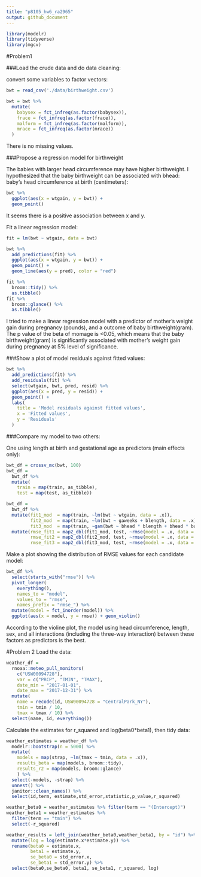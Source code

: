 ```yaml
---
title: "p8105_hw6_ra2965"
output: github_document
---
```


```r
library(modelr)
library(tidyverse)
library(mgcv)
```

#Problem1

###Load the crude data and do data cleaning:

convert some variables to factor vectors:
```r
bwt = read_csv('./data/birthweight.csv')

bwt = bwt %>% 
  mutate(
    babysex = fct_infreq(as.factor(babysex)),
    frace = fct_infreq(as.factor(frace)),
    malform = fct_infreq(as.factor(malform)),
    mrace = fct_infreq(as.factor(mrace))
  )

```
There is no missing values.

###Propose a regression model for birthweight

The babies with larger head circumference may have higher birthweight. I hypothesized that the baby birthweight can be associated with bhead: baby’s head circumference at birth (centimeters):
```r
bwt %>% 
  ggplot(aes(x = wtgain, y = bwt)) +
  geom_point()

```
It seems there is a positive association between x and y.

Fit a linear regression model:
```r

fit = lm(bwt ~ wtgain, data = bwt)

bwt %>% 
  add_predictions(fit) %>% 
  ggplot(aes(x = wtgain, y = bwt)) + 
  geom_point() +
  geom_line(aes(y = pred), color = "red")

fit %>% 
  broom::tidy() %>% 
  as.tibble()
fit %>% 
  broom::glance() %>% 
  as.tibble()

```
I tried to make a linear regression model with a predictor of mother’s weight gain during pregnancy (pounds), and a outcome of baby birthweight(gram). The p value of the beta of momage is <0.05, which means that the baby birthweight(gram) is significantly associated with mother’s weight gain during pregnancy at 5% level of significance.

###Show a plot of model residuals against fitted values:
```r
bwt %>% 
  add_predictions(fit) %>% 
  add_residuals(fit) %>% 
  select(wtgain, bwt, pred, resid) %>% 
  ggplot(aes(x = pred, y = resid)) + 
  geom_point() +
  labs(
    title = 'Model residuals against fitted values',
    x = 'Fitted values',
    y = 'Residuals'
  )
```

###Compare my model to two others:

One using length at birth and gestational age as predictors (main effects only):
```r
bwt_df = crossv_mc(bwt, 100) 
bwt_df =
  bwt_df %>% 
  mutate(
    train = map(train, as_tibble),
    test = map(test, as_tibble))

bwt_df = 
  bwt_df %>% 
  mutate(fit1_mod  = map(train, ~lm(bwt ~ wtgain, data = .x)),
         fit2_mod  = map(train, ~lm(bwt ~ gaweeks + blength, data = .x)),
         fit3_mod  = map(train, ~gam(bwt ~ bhead * blength + bhead * babysex + blength * babysex, data = .x))) %>% 
  mutate(rmse_fit1 = map2_dbl(fit1_mod, test, ~rmse(model = .x, data = .y)),
         rmse_fit2 = map2_dbl(fit2_mod, test, ~rmse(model = .x, data = .y)),
         rmse_fit3 = map2_dbl(fit3_mod, test, ~rmse(model = .x, data = .y)))

```

Make a plot showing the distribution of RMSE values for each candidate model:
```r
bwt_df %>% 
  select(starts_with("rmse")) %>% 
  pivot_longer(
    everything(),
    names_to = "model", 
    values_to = "rmse",
    names_prefix = "rmse_") %>% 
  mutate(model = fct_inorder(model)) %>% 
  ggplot(aes(x = model, y = rmse)) + geom_violin()
```

According to the violine plot, the model using head circumference, length, sex, and all interactions (including the three-way interaction) between these factors as predictors is the best.

#Problem 2
Load the data:
```r
weather_df = 
  rnoaa::meteo_pull_monitors(
    c("USW00094728"),
    var = c("PRCP", "TMIN", "TMAX"), 
    date_min = "2017-01-01",
    date_max = "2017-12-31") %>%
  mutate(
    name = recode(id, USW00094728 = "CentralPark_NY"),
    tmin = tmin / 10,
    tmax = tmax / 10) %>%
  select(name, id, everything())
```

Calculate the estimates for r_squared and log(beta0*beta1), then tidy data:
```r

weather_estimates = weather_df %>% 
  modelr::bootstrap(n = 5000) %>% 
  mutate(
    models = map(strap, ~lm(tmax ~ tmin, data = .x)),
    results_beta = map(models, broom::tidy),
    results_r2 = map(models, broom::glance)
    ) %>% 
  select(-models, -strap) %>% 
  unnest() %>% 
  janitor::clean_names() %>% 
  select(id,term, estimate,std_error,statistic,p_value,r_squared)

weather_beta0 = weather_estimates %>% filter(term == "(Intercept)")
weather_beta1 = weather_estimates %>% 
  filter(term == "tmin") %>% 
  select(-r_squared)

weather_results = left_join(weather_beta0,weather_beta1, by = "id") %>% 
  mutate(log = log(estimate.x*estimate.y)) %>% 
  rename(beta0 = estimate.x,
         beta1 = estimate.y,
         se_beta0 = std_error.x,
         se_beta1 = std_error.y) %>% 
  select(beta0,se_beta0, beta1, se_beta1, r_squared, log)

```




